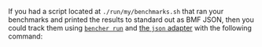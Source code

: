 
If you had a script located at `./run/my/benchmarks.sh` that ran your benchmarks
and printed the results to standard out as BMF JSON,
then you could track them using
<code><a href="/docs/explanation/bencher-run/">bencher run</a></code>
and [the `json` adapter][json adapter]
with the following command:

<RunCmdExample />

[json adapter]: /docs/explanation/adapters/#-json
